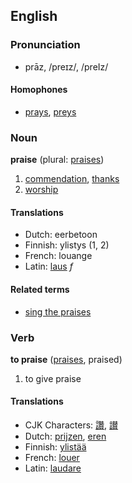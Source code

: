==English==

===Pronunciation===
*prāz, /preɪz/, /preIz/

====Homophones====
*[[prays]], [[preys]]

===Noun===
'''praise''' (plural: [[praises]])

#[[commendation]], [[thanks]]
#[[worship]]

====Translations====
*Dutch: eerbetoon
*Finnish: ylistys (1, 2)
*French: louange
*Latin: [[laus]] ''f''

====Related terms====
*[[sing the praises]]


===Verb===
'''to praise''' ([[praises]], praised)

#to give praise

====Translations====
*CJK Characters: [[讚]], [[讃]]
*Dutch: [[prijzen]], [[eren]]
*Finnish: [[ylistää]]
*French: [[louer]]
*Latin: [[laudare]]